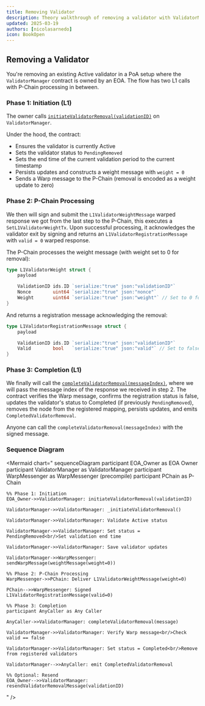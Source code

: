 ```yaml
---
title: Removing Validator
description: Theory walkthrough of removing a validator with ValidatorManager owned by an EOA, including L1 and P-Chain calls.
updated: 2025-03-19
authors: [nicolasarnedo]
icon: BookOpen
---
```


## Removing a Validator

You're removing an existing Active validator in a PoA setup where the `ValidatorManager` contract is owned by an EOA. The flow has two L1 calls with P-Chain processing in between.

### Phase 1: Initiation (L1)

The owner calls [`initiateValidatorRemoval(validationID)`](https://github.com/ava-labs/icm-contracts/blob/ce85313c71f90282b390e685cb652e9b0150a4ae/contracts/validator-manager/ValidatorManager.sol#L518) on `ValidatorManager`.

Under the hood, the contract:
- Ensures the validator is currently Active
- Sets the validator status to `PendingRemoved`
- Sets the end time of the current validation period to the current timestamp
- Persists updates and constructs a weight message with `weight = 0`
- Sends a Warp message to the P-Chain (removal is encoded as a weight update to zero)

### Phase 2: P-Chain Processing

We then will sign and submit the `L1ValidatorWeightMessage` warped response we got from the last step to the P-Chain, this executes a `SetL1ValidatorWeightTx`. Upon successful processing, it acknowledges the validator exit by signing and returns an `L1ValidatorRegistrationMessage` with `valid = 0` warped response.

The P-Chain processes the weight message (with weight set to 0 for removal):

```go
type L1ValidatorWeight struct {
	payload

	ValidationID ids.ID `serialize:"true" json:"validationID"`
	Nonce        uint64 `serialize:"true" json:"nonce"`
	Weight       uint64 `serialize:"true" json:"weight"` // Set to 0 for removal
}
```

And returns a registration message acknowledging the removal:

```go
type L1ValidatorRegistrationMessage struct {
	payload

	ValidationID ids.ID `serialize:"true" json:"validationID"`
	Valid        bool   `serialize:"true" json:"valid"` // Set to false for removal
}
```

### Phase 3: Completion (L1)

We finally will call the [`completeValidatorRemoval(messageIndex)`](https://github.com/ava-labs/icm-contracts/blob/ce85313c71f90282b390e685cb652e9b0150a4ae/contracts/validator-manager/ValidatorManager.sol#L573), where we will pass the message index of the response we received in step 2. The contract verifies the Warp message, confirms the registration status is false, updates the validator's status to Completed (if previously `PendingRemoved`), removes the node from the registered mapping, persists updates, and emits `CompletedValidatorRemoval`.

Anyone can call the `completeValidatorRemoval(messageIndex)` with the signed message.

### Sequence Diagram

<Mermaid
  chart="
sequenceDiagram
    participant EOA_Owner as EOA Owner
    participant ValidatorManager as ValidatorManager
    participant WarpMessenger as WarpMessenger (precompile)
    participant PChain as P-Chain

    %% Phase 1: Initiation
    EOA_Owner->>ValidatorManager: initiateValidatorRemoval(validationID)

    ValidatorManager->>ValidatorManager: _initiateValidatorRemoval()

    ValidatorManager->>ValidatorManager: Validate Active status

    ValidatorManager->>ValidatorManager: Set status = PendingRemoved<br/>Set validation end time

    ValidatorManager->>ValidatorManager: Save validator updates

    ValidatorManager->>WarpMessenger: sendWarpMessage(weightMessage(weight=0))

    %% Phase 2: P-Chain Processing
    WarpMessenger->>PChain: Deliver L1ValidatorWeightMessage(weight=0)

    PChain-->>WarpMessenger: Signed L1ValidatorRegistrationMessage(valid=0)

    %% Phase 3: Completion
    participant AnyCaller as Any Caller

    AnyCaller->>ValidatorManager: completeValidatorRemoval(message)

    ValidatorManager->>ValidatorManager: Verify Warp message<br/>Check valid == false

    ValidatorManager->>ValidatorManager: Set status = Completed<br/>Remove from registered validators

    ValidatorManager-->>AnyCaller: emit CompletedValidatorRemoval

    %% Optional: Resend
    EOA_Owner-->>ValidatorManager: resendValidatorRemovalMessage(validationID)
"
/>